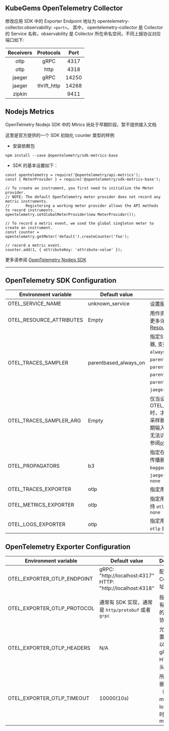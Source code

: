 
<Alert message="在使用前请联系集群管理员开启 KubeGems Observability 相关的组件。" />

## KubeGems OpenTelemetry Collector

修改应用 SDK 中的 Exporter Endpoint 地址为 opentelemetry-collector.observability: `<port>`。 其中， opentelemetry-collector 是 Collector 的 Service 名称，observability 是 Collector 所在命名空间，不同上报协议对应端口如下:

| Receivers |  Protocols  | Port  |
| :-------: | :---------: | :---: |
|   otlp    |    gRPC     | 4317  |
|   otlp    |    http     | 4318  |
|  jaeger   |    gRPC     | 14250 |
|  jaeger   | thrift_http | 14268 |
|  zipkin   |             | 9411  |

## Nodejs Metrics

OpenTelmetry Nodejs SDK 中的 Mtrics 尚处于早期阶段，暂不提供接入文档

这里是官方提供的一个 SDK 初始化 counter 类型的样例

- 安装依赖包

```
npm install --save @opentelemetry/sdk-metrics-base
```

- SDK 的基本设置如下：

```nodejs
const opentelemetry = require('@opentelemetry/api-metrics');
const { MeterProvider } = require('@opentelemetry/sdk-metrics-base');

// To create an instrument, you first need to initialize the Meter provider.
// NOTE: The default OpenTelemetry meter provider does not record any metric instruments.
//       Registering a working meter provider allows the API methods to record instruments.
opentelemetry.setGlobalMeterProvider(new MeterProvider());

// To record a metric event, we used the global singleton meter to create an instrument.
const counter = opentelemetry.getMeter('default').createCounter('foo');

// record a metric event.
counter.add(1, { attributeKey: 'attribute-value' });
```

更多请参阅 [OpenTelemetry Nodejs SDK](https://www.npmjs.com/package/@opentelemetry/sdk-metrics-base)

---
## OpenTelemetry SDK Configuration

| Environment variable | Default value  | Description |
| --- | --- | --- |
| OTEL_SERVICE_NAME | unknown_service |  设置服务名 `service.name` |
| OTEL_RESOURCE_ATTRIBUTES | Empty | 用作资源属性的键值对。有关更多详细信息，请参阅 [Resource SDK](https://opentelemetry.io/docs/reference/specification/resource/sdk/#specifying-resource-information-via-an-environment-variable) |
| OTEL_TRACES_SAMPLER | parentbased_always_on | 指定SDK用于采样跟踪的采样器, 支持 `always_on`、`always_off`、`traceidratio`、`parentbased_always_on`、`parentbased_always_off`、`parentbased_traceidratio`、`parentbased_jaeger_remote`、`jaeger_remote` 或者 `xray` |
| OTEL_TRACES_SAMPLER_ARG | Empty | 仅当设置OTEL_TRACES_SAMPLER时，才会使用指定的值。每个采样器类型都定义了自己的预期输入（如果有的话）。无效或无法识别的输入记录为错误, 请参阅[otel_traces_sampler_arg](https://opentelemetry.io/docs/concepts/sdk-configuration/general-sdk-configuration/#otel_traces_sampler_arg)|
| OTEL_PROPAGATORS | b3 | 指定在逗号分隔列表中使用的传播器, 支持 `tracecontext`、`baggage`、`b3`、`b3multi`、`jaeger`、`xray`、`ottrace` 或者 `none` |
| OTEL_TRACES_EXPORTER | otlp | 指定用于trace的exporter |
| OTEL_METRICS_EXPORTER | otlp | 指定用于metrics的exporter,支持 `otlp`、`prometheus` 或者 `none` |
| OTEL_LOGS_EXPORTER | otlp | 指定用于log的exporter,支持 `otlp` 或者 `none` |

## OpenTelemetry Exporter Configuration

| Environment variable | Default value  | Description | 
| --- | --- | --- | 
| OTEL_EXPORTER_OTLP_ENDPOINT | gRPC: "http://localhost:4317" </br> HTTP: "http://localhost:4318"| 配置 OTEL Collector 地址 |
| OTEL_EXPORTER_OTLP_PROTOCOL | 通常有 SDK 实现，通常是 `http/protobuf` 或者 `grpc`| 指定用于所有遥测数据的OTLP传输协议 |
| OTEL_EXPORTER_OTLP_HEADERS | N/A | 允许您将配置为键值对以添加到的gRPC或HTTP请求头中 |
| OTEL_EXPORTER_OTLP_TIMEOUT | 10000(10s) | 所有上报数据（traces、metrics、logs）的超时值，单位ms |